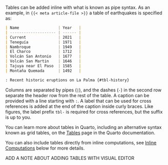 Tables can be added inline with what is known as pipe syntax. As an example, in `{{< meta article-file >}}` a table of earthquakes is specified as:

```markdown
| Name                 | Year   |
| -------------------- | ------ |
| Current              | 2021   |
| Teneguía             | 1971   |
| Nambroque            | 1949   |
| El Charco            | 1712   |
| Volcán San Antonio   | 1677   |
| Volcán San Martin    | 1646   |
| Tajuya near El Paso  | 1585   |
| Montaña Quemada      | 1492   |

: Recent historic eruptions on La Palma {#tbl-history}
```

Columns are separated by pipes (`|`), and the dashes (`-`) in the second row separate the header row from the rest of the table. A caption can be provided with a line starting with `:`. A label that can be used for cross references is added at the end of the caption inside curly braces. Like figures, the label prefix `tbl-` is required for cross references, but the suffix is up to you.

You can learn more about tables in Quarto, including an alternative syntax known as grid tables, on the [Tables](/docs/authoring/tables.html) page in the Quarto documentation.

You can also include tables directly from inline computations, see [Inline Computations](#inline-computations) below for more details.

::: {.content-visible unless-meta="tool.is_jupyterlab"}
ADD A NOTE ABOUT ADDING TABLES WITH VISUAL EDITOR
:::